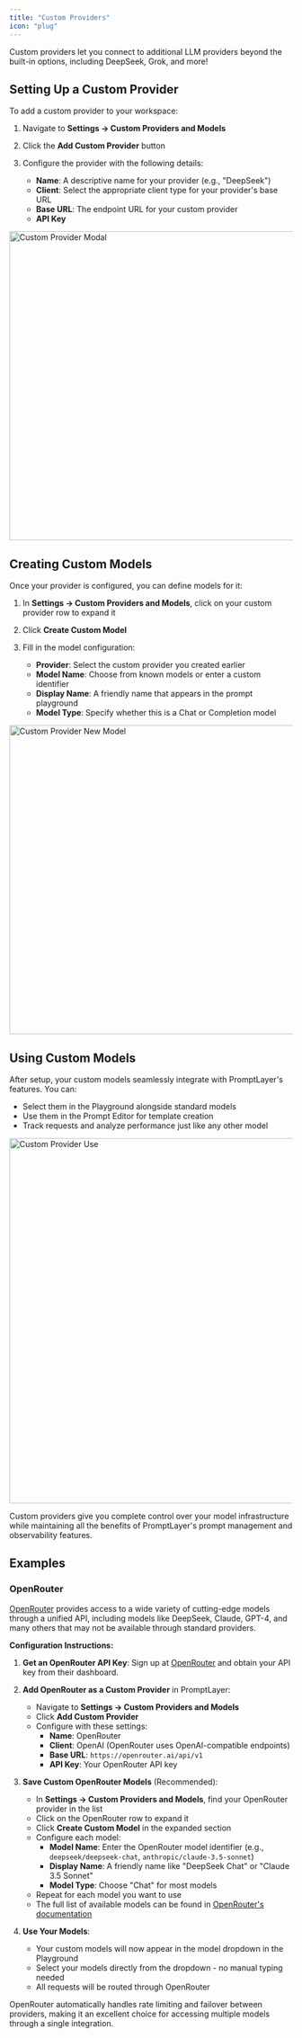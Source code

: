 ```yaml
---
title: "Custom Providers"
icon: "plug"
---
```


Custom providers let you connect to additional LLM providers beyond the built-in options, including DeepSeek, Grok, and more!

## Setting Up a Custom Provider

To add a custom provider to your workspace:

1. Navigate to **Settings → Custom Providers and Models**
2. Click the **Add Custom Provider** button
3. Configure the provider with the following details:

   - **Name**: A descriptive name for your provider (e.g., "DeepSeek")
   - **Client**: Select the appropriate client type for your provider's base URL
   - **Base URL**: The endpoint URL for your custom provider
   - **API Key**

<img src="/images/custom-provider-modal.png" alt="Custom Provider Modal" width="550" />

## Creating Custom Models

Once your provider is configured, you can define models for it:

1. In **Settings → Custom Providers and Models**, click on your custom provider row to expand it
2. Click **Create Custom Model**
3. Fill in the model configuration:

   - **Provider**: Select the custom provider you created earlier
   - **Model Name**: Choose from known models or enter a custom identifier
   - **Display Name**: A friendly name that appears in the prompt playground
   - **Model Type**: Specify whether this is a Chat or Completion model

<img src="/images/custom-provider-new-model.png" alt="Custom Provider New Model" width="550" />

## Using Custom Models

After setup, your custom models seamlessly integrate with PromptLayer's features. You can:

- Select them in the Playground alongside standard models
- Use them in the Prompt Editor for template creation
- Track requests and analyze performance just like any other model

<img src="/images/custom-provider-use.png" alt="Custom Provider Use" width="650" />

Custom providers give you complete control over your model infrastructure while maintaining all the benefits of PromptLayer's prompt management and observability features.

## Examples

### OpenRouter

[OpenRouter](https://openrouter.ai) provides access to a wide variety of cutting-edge models through a unified API, including models like DeepSeek, Claude, GPT-4, and many others that may not be available through standard providers.

**Configuration Instructions:**

1. **Get an OpenRouter API Key**: Sign up at [OpenRouter](https://openrouter.ai) and obtain your API key from their dashboard.

2. **Add OpenRouter as a Custom Provider** in PromptLayer:
   - Navigate to **Settings → Custom Providers and Models**
   - Click **Add Custom Provider**
   - Configure with these settings:
     - **Name**: OpenRouter
     - **Client**: OpenAI (OpenRouter uses OpenAI-compatible endpoints)
     - **Base URL**: `https://openrouter.ai/api/v1`
     - **API Key**: Your OpenRouter API key

3. **Save Custom OpenRouter Models** (Recommended):
   - In **Settings → Custom Providers and Models**, find your OpenRouter provider in the list
   - Click on the OpenRouter row to expand it
   - Click **Create Custom Model** in the expanded section
   - Configure each model:
     - **Model Name**: Enter the OpenRouter model identifier (e.g., `deepseek/deepseek-chat`, `anthropic/claude-3.5-sonnet`)
     - **Display Name**: A friendly name like "DeepSeek Chat" or "Claude 3.5 Sonnet"
     - **Model Type**: Choose "Chat" for most models
   - Repeat for each model you want to use
   - The full list of available models can be found in [OpenRouter's documentation](https://openrouter.ai/docs#models)

4. **Use Your Models**:
   - Your custom models will now appear in the model dropdown in the Playground
   - Select your models directly from the dropdown - no manual typing needed
   - All requests will be routed through OpenRouter

OpenRouter automatically handles rate limiting and failover between providers, making it an excellent choice for accessing multiple models through a single integration.